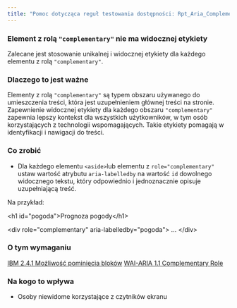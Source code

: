 ```yaml
---
title: "Pomoc dotycząca reguł testowania dostępności: Rpt_Aria_ComplementaryLandmarkLabel_Implicit"
---
```


<div className="toolHelp">
<Row>
<Column colLg={16} colMd={8} colSm={4} className="toolHead">

### Element z rolą `"complementary"` nie ma widocznej etykiety

<div id="locLevel"></div>

Zalecane jest stosowanie unikalnej i widocznej etykiety dla każdego elementu z rolą `"complementary"`.

</Column>
</Row>
<Row>
<Column colLg={11} colMd={5} colSm={4} className="toolMain">

### Dlaczego to jest ważne

Elementy z rolą `"complementary"` są typem obszaru używanego do umieszczenia treści, która jest uzupełnieniem głównej treści na stronie. Zapewnienie widocznej etykiety dla każdego obszaru `"complementary"` zapewnia lepszy kontekst dla wszystkich użytkowników, w tym osób korzystających z technologii wspomagających. Takie etykiety pomagają w identyfikacji i nawigacji do treści.

<div id="locSnippet"></div>

### Co zrobić

* Dla każdego elementu `<aside>`lub elementu z `role="complementary"` ustaw wartość atrybutu `aria-labelledby` na wartość `id` dowolnego widocznego tekstu, który odpowiednio i jednoznacznie opisuje uzupełniającą treść.

Na przykład:

<CodeSnippet type="multi" light={true}>&lt;h1 id="pogoda"&gt;Prognoza pogody&lt;/h1&gt;
    
&lt;div role="complementary" aria-labelledby="pogoda"&gt;
...
&lt;/div&gt;</CodeSnippet>

</Column>
<Column colLg={5} colMd={3} colSm={4} className="toolLeft">

### O tym wymaganiu

[IBM 2.4.1 Możliwość pominięcia bloków](http://www.ibm.com/able/guidelines/ci162/bypass_blocks.html)
[WAI-ARIA 1.1 Complementary Role](https://www.w3.org/TR/wai-aria-1.1/#complementary)

### Na kogo to wpływa

* Osoby niewidome korzystające z czytników ekranu

</Column>
</Row>
</div>

